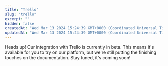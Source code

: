 ```yaml
---
title: "Trello"
slug: "trello"
excerpt: ""
hidden: false
createdAt: "Wed Mar 13 2024 15:24:39 GMT+0000 (Coordinated Universal Time)"
updatedAt: "Wed Mar 13 2024 15:24:39 GMT+0000 (Coordinated Universal Time)"
---
```

Heads up! Our integration with Trello is currently in beta.  This means it's available for you to try on our platform, but we're still putting the finishing touches on the documentation. Stay tuned, it's coming soon!
